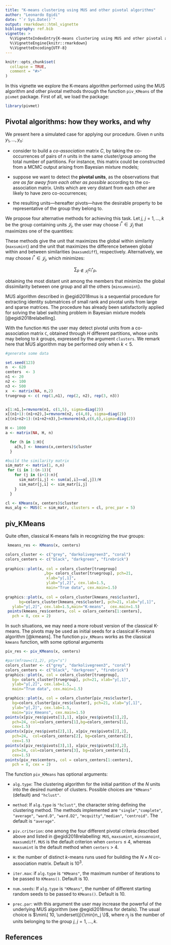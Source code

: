 ```yaml
---
title: "K-means clustering using MUS and other pivotal algorithms"
author: "Leonardo Egidi"
date: "`r Sys.Date()`"
output: rmarkdown::html_vignette
bibliography: ref.bib
vignette: >
  %\VignetteIndexEntry{K-means clustering using MUS and other pivotal algorithms}
  %\VignetteEngine{knitr::rmarkdown}
  %\VignetteEncoding{UTF-8}
---
```


```r
knitr::opts_chunk$set(
  collapse = TRUE,
  comment = "#>"
)
```

In this vignette we explore the K-means algorithm performed using the MUS algorithm and other pivotal methods through the function `piv_KMeans` of the `pivmet` package. First of all, we load the package:

```r
library(pivmet)
```



## Pivotal algorithms: how they works, and why

 We present here a simulated case for applying our procedure. Given $n$ units $y_1,\ldots,y_n$:

- consider to build a *co-association* matrix $C$, by taking the co-occurrences of pairs of $n$ units in
the same cluster/group among the total number of partitions. For instance, this matrix could be constructed from a MCMC output arising from Bayesian mixture models;

- suppose we want to detect the **pivotal units**, as the observations that *are as far away from each
other as possible* according to the co-association matrix. Units which are very distant from each other are likely to have
zero co-occurrences;

- the resulting units---hereafter pivots---have the desirable property to be representative of the group they belong to.

We propose four alternative methods for achieving this task. Let $j, \ j=1,\ldots,k$ be the group containing units $\mathcal J_j$, the user may choose ${i^*}\in\mathcal J_j$ that maximizes one of the quantities:

\begin{align*}
& \sum_{p\in\mathcal J_j} c_{{i^*}p}  \\
& \sum_{p\in\mathcal J_j} c_{{i^*}p} - \sum_{p\not\in\mathcal J_j} c_{{i^*}p}.
\end{align*}

These methods give the unit that maximizes the global within similarity (`maxsumint`) and the unit that maximizes the difference between global within and between similarities (`maxsumdiff`), respectively. Alternatively, we may choose $i^{*} \in\mathcal J_j$, which minimizes:

$$\sum_{p\not\in\mathcal J_j} c_{i^{*}p},$$

obtaining the most distant unit among the members that minimize the global dissimilarity between one group and all the others (`minsumnoint`).


MUS algorithm described in @egidi2018mus is a sequential procedure for extracting identity submatrices of small rank and pivotal units from large and sparse matrices. The procedure has already
been satisfactorily applied for solving the label switching problem in Bayesian mixture
models [@egidi2018relabelling].

With the function `MUS` the user may detect pivotal units from a co-association matrix `C`, obtained through $H$ different partitions, whose units may belong to $k$ groups, expressed by the argument `clusters`. We remark here that MUS algorithm may be performed only when $k <5$.

```r
#generate some data

set.seed(123)
n  <- 620
centers  <- 3
n1 <- 20
n2 <- 100
n3 <- 500
x  <- matrix(NA, n,2)
truegroup <- c( rep(1,n1), rep(2, n2), rep(3, n3))


x[1:n1,]=rmvnorm(n1, c(1,5), sigma=diag(2))
x[(n1+1):(n1+n2),]=rmvnorm(n2, c(4,0), sigma=diag(2))
x[(n1+n2+1):(n1+n2+n3),]=rmvnorm(n3,c(6,6),sigma=diag(2))

H <- 1000
a <- matrix(NA, H, n)

  for (h in 1:H){
    a[h,] <- kmeans(x,centers)$cluster
  }

#build the similarity matrix
sim_matr <- matrix(1, n,n)
 for (i in 1:(n-1)){
    for (j in (i+1):n){
      sim_matr[i,j] <- sum(a[,i]==a[,j])/H
      sim_matr[j,i] <- sim_matr[i,j]
    }
  }

cl <- KMeans(x, centers)$cluster
mus_alg <- MUS(C = sim_matr, clusters = cl, prec_par = 5)


```



## piv_KMeans

Quite often, classical K-means fails in recognizing the *true* groups:

```r
 kmeans_res <- KMeans(x, centers)
```


```r

colors_cluster <- c("grey", "darkolivegreen3", "coral")
colors_centers <- c("black", "darkgreen", "firebrick")
 
graphics::plot(x, col = colors_cluster[truegroup]
                 ,bg= colors_cluster[truegroup], pch=21,
                  xlab="y[,1]",
                  ylab="y[,2]", cex.lab=1.5,
                  main="True data", cex.main=1.5)
 
graphics::plot(x, col = colors_cluster[kmeans_res$cluster], 
      bg=colors_cluster[kmeans_res$cluster], pch=21, xlab="y[,1]",
   ylab="y[,2]", cex.lab=1.5,main="K-means",  cex.main=1.5)
 points(kmeans_res$centers, col = colors_centers[1:centers], 
   pch = 8, cex = 2)

```


In such situations, we may need a more robust version of the classical K-means. The pivots may be used as initial seeds for a classical K-means algorithm [@kmeans]. The function `piv_KMeans` works as the classical `kmeans` function, with some optional arguments

```r
piv_res <- piv_KMeans(x, centers)
```

```r
#par(mfrow=c(1,2), pty="s")
colors_cluster <- c("grey", "darkolivegreen3", "coral")
colors_centers <- c("black", "darkgreen", "firebrick")
graphics::plot(x, col = colors_cluster[truegroup],
   bg= colors_cluster[truegroup], pch=21, xlab="y[,1]",
   ylab="y[,2]", cex.lab=1.5,
   main="True data", cex.main=1.5)

graphics::plot(x, col = colors_cluster[piv_res$cluster],
   bg=colors_cluster[piv_res$cluster], pch=21, xlab="y[,1]",
   ylab="y[,2]", cex.lab=1.5,
   main="piv_Kmeans", cex.main=1.5)
points(x[piv_res$pivots[1],1], x[piv_res$pivots[1],2],
   pch=24, col=colors_centers[1],bg=colors_centers[1],
   cex=1.5)
points(x[piv_res$pivots[2],1], x[piv_res$pivots[2],2],
   pch=24,  col=colors_centers[2], bg=colors_centers[2],
   cex=1.5)
points(x[piv_res$pivots[3],1], x[piv_res$pivots[3],2],
   pch=24, col=colors_centers[3], bg=colors_centers[3],
   cex=1.5)
points(piv_res$centers, col = colors_centers[1:centers],
   pch = 8, cex = 2)

```



The function `piv_KMeans` has optional arguments:

- `alg.type`: The clustering algorithm for the initial partition of the $N$ units into the desired number of clusters. Possible choices are `"KMeans"` (default) and `"hclust"`.

- `method`: If `alg.type` is `"hclust"`, the character string defining the clustering method. The methods implemented are  `"single"`,`"complete"`, `"average"`, `"ward.D"`, `"ward.D2"`, `"mcquitty"`,`"median"`, `"centroid"`. The default is `"average"`.

- `piv.criterion`: one among the four different pivotal criteria described above and listed in @egidi2018relabelling: `MUS`, `maxsumint`, `minsumnoint`, `maxsumdiff`. `MUS` is the default criterion when `centers` $\le$ 4, whereas `maxsumint` is the default method when `centers` > 4.

- `H`: the number of distinct $k$-means runs used for building the $N \times N$ co-association matrix. Default is $10^3$.

- `iter.max`: if `alg.type` is `"KMeans"`, the maximum number of iterations to be passed to `KMeans()`. Default is 10.

- `num.seeds`: If `alg.type` is `"KMeans"`, the number of different starting random seeds to be passed to `KMeans()`. Default is 10.

- `prec.par`: with this argument the user may increase the powerful of the underlying MUS algorithm (see @egidi2018mus for details). The usual choice is $\min\{ 10, \underset{j}{\min}n_j \}$, where $n_j$ is the number of units belonging to the group $j, \ j=1,\ldots,k$.





## References

